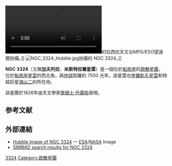{{Infobox cluster
|name = NGC 3324
|image = [[File:The_star_formation_region_NGC_3324.jpg|300px]]
|caption = 恆星形成區域 NGC 3324 影像，由[[拉西拉天文台|拉西拉天文台]][[MPG/ESO望遠鏡|MPG/ESO望遠鏡]]的廣角影像器拍攝。
|credit = [[歐洲南方天文台|歐洲南方天文台]]
|epoch = [[J2000|J2000]]
|constellation = [[船底座|船底座]]
|ra = {{RA|10|37|20}}<ref>{{cite web|title=SIMBAD search results for NGC 3324|url=http://simbad.u-strasbg.fr/simbad/sim-basic?Ident=NGC+3324|work=Astronomical Database|accessdate=3 February 2012|archive-date=2013-10-19|archive-url=https://web.archive.org/web/20131019155025/http://simbad.u-strasbg.fr/simbad/sim-basic?Ident=NGC+3324|dead-url=no}}</ref> 
|dec = {{DEC|-58|38|30}}
|dist_ly =
|dist_pc =
|appmag_v =
|size_v =
|mass_msol =
|age =
|notes =
|names = OCl 819.0, [KPR2004b] 254, C 1035-583, OCl 819.
}}
[[File:Zooming_in_on_the_star_formation_region_NGC_3324.ogv|thumb]]的拉西拉天文台MPG/ESO望遠鏡拍攝。]]
[[File:NGC_3324_Hubble.jpg|thumb]]拍攝的 NGC 3324。]]

'''NGC 3324'''（又稱'''加夫列拉．米斯特拉爾星雲'''）是一個位於[[船底座|船底座]]的[[疏散星團|疏散星團]]，位於[[船底座星雲|船底座星雲]]的西北角，與[[地球|地球]]距離約 7500 光年。該星雲也是[[鑰匙孔星雲|鑰匙孔星雲]]和特超巨星[[海山二|海山二]]的所在地。

該星團於1826年由天文學家[[詹姆士·丹露帕|詹姆士·丹露帕]]發現。

== 参考文献 ==
{{Reflist}}

== 外部連結 ==
{{Commonscat|NGC 3324}}
* [http://spacetelescope.org/images/opo0834a/ Hubble Image of NGC 3324]{{Wayback|url=http://spacetelescope.org/images/opo0834a/ |date=20171208174733 }} — [[ESA|ESA]]/[[NASA|NASA]] Image
* [http://simbad.u-strasbg.fr/simbad/sim-id?Ident=NGC+3324 SIMBAD search results for NGC 3324]{{Wayback|url=http://simbad.u-strasbg.fr/simbad/sim-id?Ident=NGC+3324 |date=20121109181419 }}

[[Category:船底座NGC天體|3324]]
[[Category:疏散星團|Category:疏散星團]]

{{star-cluster-stub}}